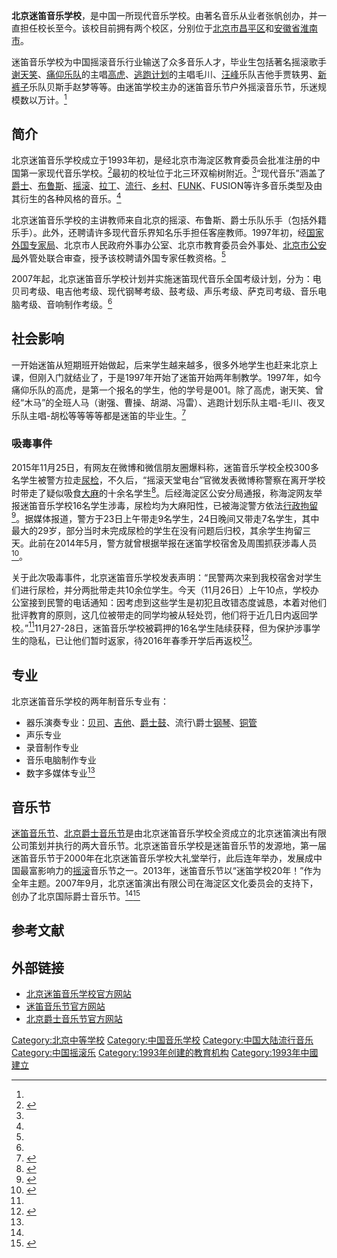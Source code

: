 {{University
| 名称 = 北京迷笛音乐学校
| 外文名 = Beijing Midi School of Music
| 图像名称 =
| 图像大小 = 
| 图像说明 = 
| 校训 =
| established = 1993年
| 类型 = 民办
| 教师 =
| 校长 = 张帆
| 学生 =
| 校园 = 
| 地址 = {{CHN}}[[北京市|北京市]][[昌平区|昌平区]]沙阳路18号北科院21号公寓<br>{{CHN}}[[安徽省|安徽省]][[淮南市|淮南市]]田家庵舜耕中路151号
| 隶属 = 
| 网站 = [http://www.midischool.com.cn/ 北京迷笛音乐学校网站]
}}
'''北京迷笛音乐学校'''，是中国一所现代音乐学校。由著名音乐从业者张帆创办，并一直担任校长至今。该校目前拥有两个校区，分别位于[[北京市|北京市]][[昌平区|昌平区]]和[[安徽省|安徽省]][[淮南市|淮南市]]。

迷笛音乐学校为中国摇滚音乐行业输送了众多音乐人才，毕业生包括著名摇滚歌手[[谢天笑|谢天笑]]、[[痛仰乐队|痛仰乐队]]的主唱[[高虎|高虎]]、[[逃跑计划|逃跑计划]]的主唱毛川、[[汪峰|汪峰]]乐队吉他手贾轶男、[[新裤子|新裤子]]乐队贝斯手赵梦等等。由迷笛学校主办的迷笛音乐节户外摇滚音乐节，乐迷规模数以万计。<ref name=sohu/>

==简介==
北京迷笛音乐学校成立于1993年初，是经北京市海淀区教育委员会批准注册的中国第一家现代音乐学校。<ref name=xxgk>{{Cite web |url=http://www.midischool.com.cn/introduce.htm |title=学校概况，北京迷笛音乐学校，于2015-01-09查阅 |accessdate=2015-01-08 |archive-date=2015-01-02 |archive-url=https://web.archive.org/web/20150102205334/http://www.midischool.com.cn/introduce.htm |dead-url=no }}</ref>最初的校址位于北三环双榆树附近。<ref name=ifeng/>“现代音乐”涵盖了[[爵士|爵士]]、[[布鲁斯|布鲁斯]]、[[摇滚|摇滚]]、[[拉丁音乐|拉丁]]、[[流行音乐|流行]]、[[乡村音乐|乡村]]、[[Funk|FUNK]]、FUSION等许多音乐类型及由其衍生的各种风格的音乐。<ref name=xxgk/> 

北京迷笛音乐学校的主讲教师来自北京的摇滚、布鲁斯、爵士乐队乐手（包括外籍乐手）。此外，还聘请许多现代音乐界知名乐手担任客座教师。1997年初，经[[国家外国专家局|国家外国专家局]]、北京市人民政府外事办公室、北京市教育委员会外事处、[[北京市公安局|北京市公安局]]外管处联合审查，授予该校聘请外国专家任教资格。<ref name=xxgk/>

2007年起，北京迷笛音乐学校计划并实施迷笛现代音乐全国考级计划，分为：电贝司考级、电吉他考级、现代钢琴考级、鼓考级、声乐考级、萨克司考级、音乐电脑考级、音响制作考级。<ref name=xxgk/> 

==社会影响==
一开始迷笛从短期班开始做起，后来学生越来越多，很多外地学生也赶来北京上课，但刚入门就结业了，于是1997年开始了迷笛开始两年制教学。1997年，如今痛仰乐队的高虎，是第一个报名的学生，他的学号是001。除了高虎，谢天笑、曾经“木马”的全班人马（谢强、曹操、胡湖、冯雷）、逃跑计划乐队主唱-毛川、夜叉乐队主唱-胡松等等等等都是迷笛的毕业生。<ref name=sohu>{{Cite web |url=http://yule.sohu.com/20151126/n428221974.shtml |title=迷笛学校吸毒事件 |accessdate=2015-11-27 |archive-date=2015-12-08 |archive-url=https://web.archive.org/web/20151208071100/http://yule.sohu.com/20151126/n428221974.shtml |dead-url=no }}</ref>

===吸毒事件===
2015年11月25日，有网友在微博和微信朋友圈爆料称，迷笛音乐学校全校300多名学生被警方拉走[[尿检|尿检]]，不久后，“摇滚天堂电台”官微发表微博称警察在离开学校时带走了疑似吸食[[大麻|大麻]]的十余名学生<ref>{{cite news |title=迷笛校长：十几人被带走 不会影响音乐节 |url=http://ent.sina.com.cn/s/m/2015-11-26/doc-ifxmazmy2090744.shtml |publisher=新浪娱乐 |date=2015年11月26日 |accessdate=2015年11月26日 |archive-date=2015年11月27日 |archive-url=https://web.archive.org/web/20151127052607/http://ent.sina.com.cn/s/m/2015-11-26/doc-ifxmazmy2090744.shtml |dead-url=no }}</ref>。后经海淀区公安分局通报，称海淀网友举报迷笛音乐学校16名学生涉毒，尿检均为大麻阳性，已被海淀警方依法[[行政拘留|行政拘留]]<ref>{{cite news |title=迷笛音乐学校16人吸毒被拘 |url=http://news.163.com/15/1127/04/B9DDN1IC00014Q4P.html |publisher=天府早报 |date=2015年11月27日 |accessdate=2015年11月27日 |archive-date=2015年12月8日 |archive-url=https://web.archive.org/web/20151208065911/http://news.163.com/15/1127/04/B9DDN1IC00014Q4P.html |dead-url=no }}</ref>。据媒体报道，警方于23日上午带走9名学生，24日晚间又带走7名学生，其中最大的29岁，部分当时未完成尿检的学生在没有问题后归校，其余学生拘留三天。此前在2014年5月，警方就曾根据举报在迷笛学校宿舍及周围抓获涉毒人员<ref>{{cite news|title=艺校集体吸毒：有人三天吸一次 称为音乐|url=http://edu.sina.com.cn/gaokao/2015-11-27/doc-ifxmazmz8909595.shtml|publisher=新京报|date=2015年11月27日|accessdate=2015年11月27日|archive-date=2015年12月8日|archive-url=https://web.archive.org/web/20151208134633/http://edu.sina.com.cn/gaokao/2015-11-27/doc-ifxmazmz8909595.shtml|dead-url=no}}</ref>。

关于此次吸毒事件，北京迷笛音乐学校发表声明：“民警两次来到我校宿舍对学生们进行尿检，并分两批带走共10余位学生。今天（11月26日）上午10点，学校办公室接到民警的电话通知：因考虑到这些学生是初犯且改错态度诚恳，本着对他们批评教育的原则，这几位被带走的同学均被从轻处罚，他们将于近几日内返回学校。”<ref name=sohu/>11月27-28日，迷笛音乐学校被羁押的16名学生陆续获释，但为保护涉事学生的隐私，已让他们暂时返家，待2016年春季开学后再返校<ref>{{cite news|title=迷笛16名涉毒学生获释 校方已安排暂时返家|url=http://news.qq.com/a/20151129/002292.htm|publisher=京华时报|date=2015年11月29日|accessdate=2015年11月29日|archive-date=2015年12月8日|archive-url=https://web.archive.org/web/20151208214652/http://news.qq.com/a/20151129/002292.htm|dead-url=no}}</ref>。

==专业==
北京迷笛音乐学校的两年制音乐专业有：
*器乐演奏专业：[[贝司|贝司]]、[[吉他|吉他]]、[[爵士鼓|爵士鼓]]、流行\爵士[[钢琴|钢琴]]、[[铜管乐器|铜管]]
*声乐专业
*录音制作专业
*音乐电脑制作专业
*数字多媒体专业<ref name=xxgk/>

==音乐节==
[[迷笛音乐节|迷笛音乐节]]、[[北京爵士音乐节|北京爵士音乐节]]是由北京迷笛音乐学校全资成立的北京迷笛演出有限公司策划并执行的两大音乐节。北京迷笛音乐学校是迷笛音乐节的发源地，第一届迷笛音乐节于2000年在北京迷笛音乐学校大礼堂举行，此后连年举办，发展成中国最富影响力的[[摇滚|摇滚]]音乐节之一。2013年，迷笛音乐节以“迷笛学校20年！”作为全年主题。2007年9月，北京迷笛演出有限公司在海淀区文化委员会的支持下，创办了北京国际爵士音乐节。<ref name=xxgk/><ref name=ifeng>{{Cite web |url=http://ent.ifeng.com/music/mainland/detail_2013_03/15/23129762_0.shtml |title=2013迷笛音乐节全年主题：迷笛学校20年，凤凰网，2013-03-15 |accessdate=2015-01-08 |archive-date=2016-03-18 |archive-url=https://web.archive.org/web/20160318105008/http://ent.ifeng.com/music/mainland/detail_2013_03/15/23129762_0.shtml |dead-url=no }}</ref>

==参考文献==
{{reflist|2}}

==外部链接==
*[http://www.midischool.com.cn/ 北京迷笛音乐学校官方网站]{{Wayback|url=http://www.midischool.com.cn/ |date=20150102205249 }}
*[http://www.midifestival.com 迷笛音乐节官方网站]{{Wayback|url=http://www.midifestival.com/ |date=20200219020130 }}
*[http://www.beijingjazz.cn 北京爵士音乐节官方网站]{{Wayback|url=http://www.beijingjazz.cn/ |date=20200217004132 }}

[[Category:北京中等学校|Category:北京中等学校]]
[[Category:中国音乐学校|Category:中国音乐学校]]
[[Category:中国大陆流行音乐|Category:中国大陆流行音乐]]
[[Category:中国摇滚乐|Category:中国摇滚乐]]
[[Category:1993年创建的教育机构|Category:1993年创建的教育机构]]
[[Category:1993年中國建立|Category:1993年中國建立]]
